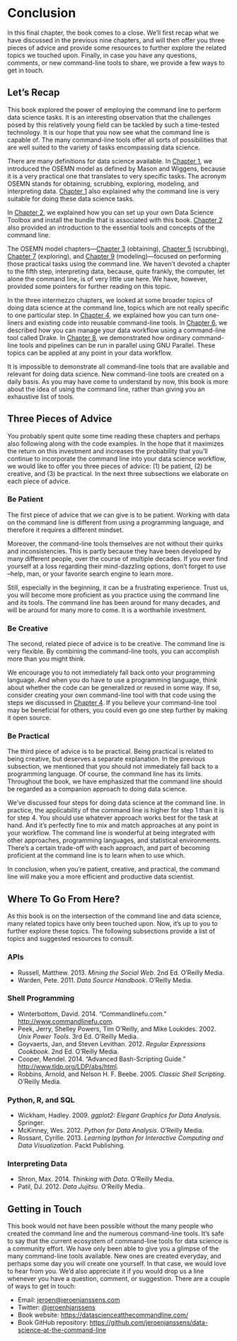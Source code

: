 # Conclusion {#chapter-11-conclusion}

In this final chapter, the book comes to a close. We'll first recap what we have discussed in the previous nine chapters, and will then offer you three pieces of advice and provide some resources to further explore the related topics we touched upon. Finally, in case you have any questions, comments, or new command-line tools to share, we provide a few ways to get in touch.

## Let's Recap 

This book explored the power of employing the command line to perform data science tasks. It is an interesting observation that the challenges posed by this relatively young field can be tackled by such a time-tested technology. It is our hope that you now see what the command line is capable of. The many command-line tools offer all sorts of possibilities that are well suited to the variety of tasks encompassing data science.

There are many definitions for data science available. In [Chapter 1](#chapter-1-introduction), we introduced the OSEMN model as defined by Mason and Wiggens, because it is a very practical one that translates to very specific tasks. The acronym OSEMN stands for obtaining, scrubbing, exploring, modeling, and interpreting data. [Chapter 1](#chapter-1-introduction) also explained why the command line is very suitable for doing these data science tasks.

In [Chapter 2](#chapter-2-getting-started), we explained how you can set up your own Data Science Toolbox and install the bundle that is associated with this book. [Chapter 2](#chapter-2-getting-started) also provided an introduction to the essential tools and concepts of the command line.

The OSEMN model chapters---[Chapter 3](#chapter-3-obtaining-data) (obtaining), [Chapter 5](#chapter-5-scrubbing-data) (scrubbing), [Chapter 7](#chapter-7-exploring-data) (exploring), and [Chapter 9](#chapter-9-modeling-data) (modeling)---focused on performing those practical tasks using the command line. We haven’t devoted a chapter to the fifth step, interpreting data, because, quite frankly, the computer, let alone the command line, is of very little use here. We have, however, provided some pointers for further reading on this topic.

In the three intermezzo chapters, we looked at some broader topics of doing data science at the command line, topics which are not really specific to one particular step. In [Chapter 4](#chapter-4-creating-reusable-command-line-tools), we explained how you can turn one-liners and existing code into reusable command-line tools. In [Chapter 6](#chapter-6-managing-your-data-workflow), we described how you can manage your data workflow using a command-line tool called Drake. In [Chapter 8](#chapter-8-parallel-processing), we demonstrated how ordinary command-line tools and pipelines can be run in parallel using GNU Parallel. These topics can be applied at any point in your data workflow.

It is impossible to demonstrate all command-line tools that are available and relevant for doing data science. New command-line tools are created on a daily basis. As you may have come to understand by now, this book is more about the idea of using the command line, rather than giving you an exhaustive list of tools.


## Three Pieces of Advice 

You probably spent quite some time reading these chapters and perhaps also following along with the code examples. In the hope that it maximizes the return on this investment and increases the probability that you’ll continue to incorporate the command line into your data science workflow, we would like to offer you three pieces of advice: (1) be patient, (2) be creative, and (3) be practical. In the next three subsections we elaborate on each piece of advice.

### Be Patient 

The first piece of advice that we can give is to be patient. Working with data on the command line is different from using a programming language, and therefore it requires a different mindset.

Moreover, the command-line tools themselves are not without their quirks and inconsistencies. This is partly because they have been developed by many different people, over the course of multiple decades. If you ever find yourself at a loss regarding their mind-dazzling options, don’t forget to use --help, man, or your favorite search engine to learn more.

Still, especially in the beginning, it can be a frustrating experience. Trust us, you will become more proficient as you practice using the command line and its tools. The command line has been around for many decades, and will be around for many more to come. It is a worthwhile investment.

### Be Creative 

The second, related piece of advice is to be creative. The command line is very flexible. By combining the command-line tools, you can accomplish more than you might think.

We encourage you to not immediately fall back onto your programming language. And when you do have to use a programming language, think about whether the code can be generalized or reused in some way. If so, consider creating your own command-line tool with that code using the steps we discussed in [Chapter 4](#chapter-4-creating-reusable-command-line-tools). If you believe your command-line tool may be beneficial for others, you could even go one step further by making it open source.

### Be Practical 

The third piece of advice is to be practical. Being practical is related to being creative, but deserves a separate explanation. In the previous subsection, we mentioned that you should not immediately fall back to a programming language. Of course, the command line has its limits. Throughout the book, we have emphasized that the command line should be regarded as a companion approach to doing data science.

We’ve discussed four steps for doing data science at the command line. In practice, the applicability of the command line is higher for step 1 than it is for step 4. You should use whatever approach works best for the task at hand. And it’s perfectly fine to mix and match approaches at any point in your workflow. The command line is wonderful at being integrated with other approaches, programming languages, and statistical environments. There’s a certain trade-off with each approach, and part of becoming proficient at the command line is to learn when to use which.

In conclusion, when you’re patient, creative, and practical, the command line will make you a more efficient and productive data scientist.

## Where To Go From Here? 

As this book is on the intersection of the command line and data science, many related topics have only been touched upon. Now, it’s up to you to further explore these topics. The following subsections provide a list of topics and suggested resources to consult.

### APIs 

* Russell, Matthew. 2013. <em>Mining the Social Web</em>. 2nd Ed. O’Reilly Media.
* Warden, Pete. 2011. <em>Data Source Handbook</em>. O’Reilly Media.


### Shell Programming 

* Winterbottom, David. 2014. “Commandlinefu.com.” <a href="http://www.commandlinefu.com" class="uri">http://www.commandlinefu.com</a>.
* Peek, Jerry, Shelley Powers, Tim O’Reilly, and Mike Loukides. 2002. <em>Unix Power Tools</em>. 3rd Ed. O’Reilly Media.
* Goyvaerts, Jan, and Steven Levithan. 2012. <em>Regular Expressions Cookbook</em>. 2nd Ed. O’Reilly Media.
* Cooper, Mendel. 2014. “Advanced Bash-Scripting Guide.” <a href="http://www.tldp.org/LDP/abs/html" class="uri">http://www.tldp.org/LDP/abs/html</a>.
* Robbins, Arnold, and Nelson H. F. Beebe. 2005. <em>Classic Shell Scripting</em>. O’Reilly Media.


### Python, R, and SQL 

* Wickham, Hadley. 2009. <em>ggplot2: Elegant Graphics for Data Analysis</em>. Springer.
* McKinney, Wes. 2012. <em>Python for Data Analysis</em>. O’Reilly Media.
* Rossant, Cyrille. 2013. <em>Learning Ipython for Interactive Computing and Data Visualization</em>. Packt Publishing.


### Interpreting Data 

* Shron, Max. 2014. <em>Thinking with Data</em>. O’Reilly Media.
* Patil, DJ. 2012. <em>Data Jujitsu</em>. O’Reilly Media.


## Getting in Touch 

This book would not have been possible without the many people who created the command line and the numerous command-line tools. It’s safe to say that the current ecosystem of command-line tools for data science is a community effort. We have only been able to give you a glimpse of the many command-line tools available. New ones are created everyday, and perhaps some day you will create one yourself. In that case, we would love to hear from you. We’d also appreciate it if you would drop us a line whenever you have a question, comment, or suggestion. There are a couple of ways to get in touch:

- Email: <jeroen@jeroenjanssens.com>
- Twitter: [\@jeroenhjanssens](https://twitter.com/jeroenhjanssens/)
- Book website: <https://datascienceatthecommandline.com/>
- Book GitHub repository: <https://github.com/jeroenjanssens/data-science-at-the-command-line>

